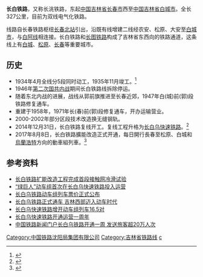 {{Infobox rail system-route
|rail_name=长白铁路
|other_name=
|system_length=
|length_in_operation=352 km
|total_length=
|tracklength=
|name_bgcolor=
|min_width=
|box_width=
|style=
|banner_color=blue
|sec_banner_color=
|third_banner_color=
|logo_filename=
|logo_width=
|logo_bgcolor=
|logo_alt=
|logo_note=
|image=
|imageSize=
|caption=
|code_name=
|locale={{PRC}}
|service_type=客货兼顾区域性铁路
|status=运营中
|network=
|stations=14个,
|start=[[长春站|长春站]]、[[白城站|白城站]]
|lines=
|main_route=
|secondary_route=
|branch_route=
|standard=[[国铁I级|Ⅰ级铁路]]
|character=
|other_systems=
|main_stations=[[长春站|长春站]]、[[松原站_(中國)|松原站]]、[[大安站_(吉林)|大安站]]、[[白城站|白城站]]
|constructor=
|track=[[双线铁路|双线铁路]]
|average_station_distance=
|max_speed=160km/h
|orbital_plane=
|track_gauge={{standard gauge}}
|distance_between_mainlines=
|min_radius=一般2000m,困难1600 m
|max_grade=6%
|elevation=
|control=
|block_signal=半自动闭塞
|engine= [[电气化铁路|电气化铁路]]
|electrified= 25KV 50HZ
|rollingstock=
|fleet_size=2500吨
|begin_operation=
|end_operation=
|operation_note=
|open_operation=
|time_first=
|time_last=
|ridership=
|owner=
|operator=[[中国铁路沈阳局集团|中国铁路沈阳局集团]]长春车务段<br>白城车务段
|franchise=
|hq=
|key_person=
|website=
|route_map={{长白铁路RDT}}
}}

'''长白铁路'''，又称长洮铁路，东起[[中国|中国]][[吉林省|吉林省]][[长春市|长春市]]西至[[中国|中国]][[吉林省|吉林省]][[白城市|白城市]]。全长327公里，目前为双线电气化铁路。

线路自长春铁路枢纽[[长春北站|长春北站]]引出，沿既有线增建二线经农安、松原、大安至[[白城市|白城市]]，与[[白阿铁路|白阿线]]相连接。长白铁路和[[长图铁路|长图铁路]]构成了吉林省东西向的铁路通道，这条线上有[[白城|白城]]、[[松原市_(吉林省)|松原]]、[[长春|长春]]等重要城市。

==历史==
*1934年4月全线分5段同时动工，1935年11月竣工。<ref>{{Cite web|title=帝国主义争夺路权，中国铁路缓慢发展时期(3)|url=http://www.zztlj.com/railway100/100year2-3.htm|accessdate=2020-07-09|archiveurl=https://web.archive.org/web/20080704120024/http://www.zztlj.com/railway100/100year2-3.htm|archivedate=2008-07-04|dead-url=yes}}</ref>
*1946年[[第二次国共内战|第二次国共内战]]期间长白铁路线拆除停运。
*随着东北内战的进展，战线从郭前旗推进至长春近郊，1947年白(城)前(郭)段铁路修复通车。
*重建于1958年，1971年长(春)前(郭)段修复通车，开办运输营业。
*2000-2002年部分区段技术改造换无缝钢轨。
*2014年12月31日，长白铁路复线开工。复线工程升格为[[长白乌快速铁路|长白乌快速铁路]]。<ref>{{cite web|title=商合杭客专、长白铁路扩能两项目开工|url=http://news.hexun.com/2015-01-09/172196470.html|author=杨圣学|date=2015-01-09|publisher=中国产经新闻|access-date=2017-10-08|archive-date=2017-10-08|archive-url=https://web.archive.org/web/20171008200045/http://news.hexun.com/2015-01-09/172196470.html|dead-url=no}}</ref>
*2017年8月8日，长白铁路擴能改造正式开通，每日開行長春至松原、白城和[[乌兰浩特站|烏蘭浩特]]方向的動車組列車。<ref>{{cite web|title=长白乌铁路正式开通运营 白城等地迈入动车时代|url=http://www.jlradio.cn/html/2/2017/8/8/177380.html|author=刘佳旎|date=2017-08-08|publisher=吉林广播网|access-date=2017-10-08|archive-date=2020-08-12|archive-url=https://web.archive.org/web/20200812070713/http://www.jlradio.cn/html/2/2017/8/8/177380.html|dead-url=no}}</ref>

==参考资料==
* [http://www.china.com.cn/newphoto/2017-05/24/content_40882570_2.htm 长白铁路扩能改造工程完成首段接触网冷滑试验]{{Wayback|url=http://www.china.com.cn/newphoto/2017-05/24/content_40882570_2.htm |date=20200424120424 }}
* [http://www.xinhuanet.com/local/2019-10/22/c_1125137155.htm “绿巨人”动车组首次在长白乌快速铁路投入运营]{{Wayback|url=http://www.xinhuanet.com/local/2019-10/22/c_1125137155.htm |date=20201108195014 }}
* [http://jl.people.com.cn/n2/2017/0807/c349771-30578185.html 长白乌铁路动车组列车票价正式公布]{{Wayback|url=http://jl.people.com.cn/n2/2017/0807/c349771-30578185.html |date=20200424120440 }}
* [http://tv.cctv.com/2017/08/08/ARTIRfpFfxV3g8EbjJQ3VjWo170808.shtml 长白乌铁路正式通车 吉林西部迈入动车时代]{{Wayback|url=http://tv.cctv.com/2017/08/08/ARTIRfpFfxV3g8EbjJQ3VjWo170808.shtml |date=20200424120455 }}
* [http://www.jlntv.cn/folder2228/folder2229/folder2231/2019-11-30/1062947.html 长白乌快速铁路增开动车组列车16.5对]{{Wayback|url=http://www.jlntv.cn/folder2228/folder2229/folder2231/2019-11-30/1062947.html |date=20200424120452 }}
* [http://jlrbszb.cnjiwang.com/pc/paper/c/201808/09/content_60045.html 长白乌快速铁路开通运营一周年]{{Wayback|url=http://jlrbszb.cnjiwang.com/pc/paper/c/201808/09/content_60045.html |date=20200424120454 }}
* [http://www.peoplerail.com/rail/show-456-344483-1.html 中国铁路新闻门户长白乌铁路开通一周 发送旅客超20万人次]{{Wayback|url=http://www.peoplerail.com/rail/show-456-344483-1.html |date=20200424120502 }}
{{reflist}}

{{长白铁路}}
{{中国铁路}}

[[Category:中国铁路沈阳局集团有限公司|Category:中国铁路沈阳局集团有限公司]]
[[Category:吉林省铁路线|Category:吉林省铁路线]]
[[Category:满洲国国有铁道|c]]